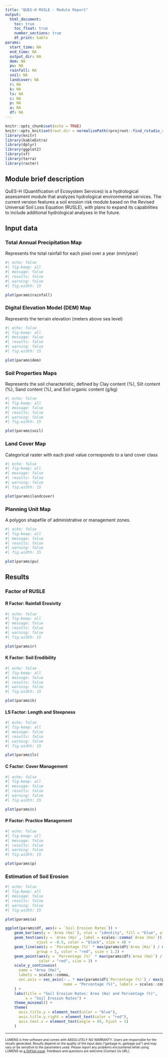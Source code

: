 ```yaml
---
title: "QUES-H RUSLE - Module Report"
output: 
  html_document:
    toc: true
    toc_float: true
    number_sections: true
    df_print: kable
params:
  start_time: NA
  end_time: NA
  output_dir: NA
  dem: NA
  pu: NA
  rainfall: NA
  soil: NA
  landcover: NA
  r: NA
  k: NA
  ls: NA
  c: NA
  p: NA
  a: NA
  df: NA
---
```


```r
knitr::opts_chunk$set(echo = TRUE)
knitr::opts_knit$set(root.dir = normalizePath(rprojroot::find_rstudio_root_file()))
library(knitr)
library(kableExtra)
library(dplyr)
library(ggplot2)
library(sf)
library(terra)
library(raster)
```

## Module brief description

QuES-H (Quantification of Ecosystem Services) is a hydrological assessment module that analyzes hydrological environmental services. The current version features a soil erosion risk module based on the Revised Universal Soil Loss Equation (RUSLE), with plans to expand its capabilities to include additional hydrological analyses in the future.

## Input data

### Total Annual Precipitation Map 

Represents the total rainfall for each pixel over a year (mm/year)

```r
#| echo: false
#| fig-keep: all
#| message: false
#| results: false
#| warning: false
#| fig.width: 15

plot(params$rainfall)
```

### Digital Elevation Model (DEM) Map 

Represents the terrain elevation (meters above sea level)

```r
#| echo: false
#| fig-keep: all
#| message: false
#| results: false
#| warning: false
#| fig.width: 15

plot(params$dem)
```

### Soil Properties Maps 

Represents the soil characteristic, defined by Clay content (%), Silt content (%), Sand content (%), and Soil organic content (g/kg)

```r
#| echo: false
#| fig-keep: all
#| message: false
#| results: false
#| warning: false
#| fig.width: 15

plot(params$soil)
```

### Land Cover Map 

Categorical raster with each pixel value corresponds to a land cover class

```r
#| echo: false
#| fig-keep: all
#| message: false
#| results: false
#| warning: false
#| fig.width: 15

plot(params$landcover)
```

### Planning Unit Map

A polygon shapefile of administrative or management zones.

```r
#| echo: false
#| fig-keep: all
#| message: false
#| results: false
#| warning: false
#| fig.width: 15

plot(params$pu)
```

## Results

### Factor of RUSLE

#### R Factor: Rainfall Erosivity

```r
#| echo: false
#| fig-keep: all
#| message: false
#| results: false
#| warning: false
#| fig.width: 15

plot(params$r)
```

#### K Factor: Soil Erodibility

```r
#| echo: false
#| fig-keep: all
#| message: false
#| results: false
#| warning: false
#| fig.width: 15

plot(params$k)
```

#### LS Factor: Length and Steepness

```r
#| echo: false
#| fig-keep: all
#| message: false
#| results: false
#| warning: false
#| fig.width: 15

plot(params$ls)
```

#### C Factor: Cover Management

```r
#| echo: false
#| fig-keep: all
#| message: false
#| results: false
#| warning: false
#| fig.width: 15

plot(params$c)
```

#### P Factor: Practice Management

```r
#| echo: false
#| fig-keep: all
#| message: false
#| results: false
#| warning: false
#| fig.width: 15

plot(params$p)
```

### Estimation of Soil Erosion

```r
#| echo: false
#| fig-keep: all
#| message: false
#| results: false
#| warning: false
#| fig.width: 15

plot(params$a)

ggplot(params$df, aes(x = `Soil Erosion Rates`)) +
    geom_bar(aes(y = `Area (Ha)`), stat = "identity", fill = "blue", alpha = 0.6) +
    geom_text(aes(y = `Area (Ha)`, label = scales::comma(`Area (Ha)`)),
              vjust = -0.5, color = "black", size = 4) +
    geom_line(aes(y = `Percentage (%)` * max(params$df$`Area (Ha)`) / max(params$df$`Percentage (%)`)),
              group = 1, color = "red", size = 1.2) +
    geom_point(aes(y = `Percentage (%)` * max(params$df$`Area (Ha)`) / max(params$df$`Percentage (%)`)),
               color = "red", size = 3) +
    scale_y_continuous(
      name = "Area (Ha)",
      labels = scales::comma,
      sec.axis = sec_axis(~ . * max(params$df$`Percentage (%)`) / max(params$df$`Area (Ha)`),
                          name = "Percentage (%)", labels = scales::comma)
    ) +
    labs(title = "Soil Erosion Rates: Area (Ha) and Percentage (%)",
         x = "Soil Erosion Rates") +
    theme_minimal() +
    theme(
      axis.title.y = element_text(color = "blue"),
      axis.title.y.right = element_text(color = "red"),
      axis.text.x = element_text(angle = 45, hjust = 1)
    )
```

------------------------------------------------------------------------

<font size="1"> LUMENS is free software and comes with ABSOLUTELY NO WARRANTY. Users are responsible for the results generated. Results depend on the quality of the input data ("garbage in, garbage out") and may vary or be sensitive to the parameters used. Please report any problems encountered while using LUMENS as [a GitHub issue](https://github.com/icraf-indonesia/lumens-shiny/issues). Feedback and questions are welcome [Contact Us URL]. </font size>